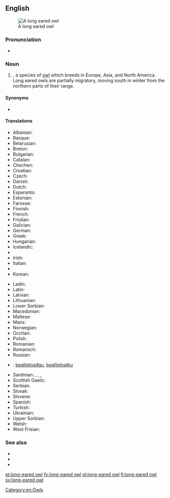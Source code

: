 ==English==
[[Image:Waldohreule_in_freier_Wildbahn.jpg|thumb|A long eared owl]]

===Pronunciation===
* {{a|UK}} {{IPA|/ˌlɒŋɪədˈaʊl/}}

===Noun===
{{en-noun|head=[[long]]-[[eared]] [[owl]]}}

# {{taxlink|Asio otus|species}}, a species of [[owl]] which breeds in Europe, Asia, and North America. Long eared owls are partially migratory, moving south in winter from the northern parts of their range.

====Synonyms====
* {{taxlink|Stix otus|species}} {{qualifier|former taxonomic name}}

====Translations====
{{trans-top|Asio otus}}
* Albanian: {{t-|sq|bufi veshgjatë}}
* Basque: {{t-|eu|hontz ertain}}
* Belarusian: {{t-|be|вушастая сава|sc=Cyrl}}
* Breton: {{t-|br|toud penn-kazh}}
* Bulgarian: {{t-|bg|горска ушата сова|tr=[[gorska ušata sova]]|sc=Cyrl}}
* Catalan: {{t-|ca|mussol banyut}}
* Chechen: {{tø|ce|бухIа}}
* Croatian: {{t-|sh|mala ušara}}
* Czech: {{t-|cs|kalous}}
* Danish: {{t-|da|skovhornugle}}
* Dutch: {{t-|nl|ransuil|m}}
* Esperanto: {{t-|eo|orelstrigo}}
* Estonian: {{t-|et|kőrvukräts}}
* Faroese: {{t-|fo|kattúla}}
* Finnish: {{t+|fi|sarvipöllö}}
* French: {{t-|fr|hibou moyen duc|m}}
* Friulian: {{tø|fur|çus}}
* Galician: {{t-|gl|bufo pequeno}}
* German: {{t-|de|Waldohreule|f}}
* Greek: {{t+|el|νανόμπουφος|sc=Grek}}
* Hungarian: {{t-|hu|erdei fülesbagoly}}
* Icelandic: {{t+|is|eyrugla}}
* {{trreq|id}}
* Irish: {{t-|ga|ceann cait}}
* Italian: {{t-|it|gufo comune}}
* {{trreq|ja}}
* Korean: {{t+|ko|부엉이|tr=buEongI|sc=Kore}}
{{trans-mid}}
* Ladin: {{tø|lld|ciuita}}
* Latin: {{t-|la|Asio otus}}
* Latvian: {{t-|lv|ausainā pūce}}
* Lithuanian: {{t-|lt|mažasis apuokas}}
* Lower Sorbian:
* Macedonian: {{t-|mk|мал був|tr=[[mal buv]]|sc=Cyrl}}
* Maltese: {{t-|mt|qattus}}
* Manx: {{t-|gv|hullad eairkagh|f}}
* Norwegian: {{t-|no|hornugle}}
* Occitan: {{t+|oc|duganèl}}
* Polish: {{t-|pl|sowa szara}}
* Romanian: {{t-|ro|ciuf de pădure|m}}
* Romansch: {{t-|rm|piv mesaun}}
* Russian: {{t-|ru|ушастая сова|tr=[[ušastaja sova]]|sc=Cyrl}}
* {{ttbc|Sami}}<!-- should be in a sub-item -->: [[bealljeloađgu]], [[bealljeloatku]]
* Sardinian: {{t-|sc|cuccumeu}}, {{t-|sc|cuccummiau}}, {{t-|sc|cuccu}}, {{t-|sc|cuccumeò}}
* Scottish Gaelic: {{t-|gd|comhachag-adharcach|f}}
* Serbian: {{t-|sh|мала ушара}}
* Slovak: {{t-|sk|myšiarka ušatá}}
* Slovene: {{t-|sl|mala uharica}}
* Spanish: {{t-|es|búho chico}}
* Turkish: {{t+|tr|kulaklı orman baykuşu}}
* Ukrainian: {{t-|uk|сова вухата|sc=Cyrl}}
* Upper Sorbian: {{t-|hsb|lěsawa}}
* Welsh: {{t-|cy|tylluan gorniog}}
* West Frisian: {{t-|fy|hoarnûle}}
{{trans-bottom}}

===See also===
* {{pedia}}
* {{specieslite|Asio otus}}
* {{commonslite|Asio otus}}

[[Category:en:Owls]]

[[et:long-eared owl]]
[[fy:long-eared owl]]
[[pl:long-eared owl]]
[[fi:long-eared owl]]
[[sv:long-eared owl]]